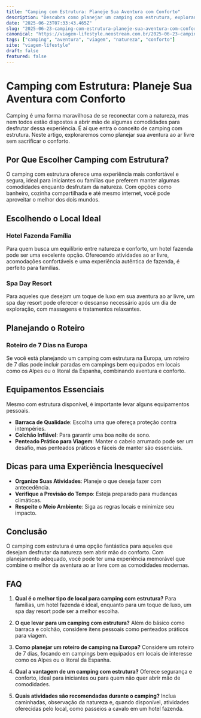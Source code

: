 ```yaml
---
title: "Camping com Estrutura: Planeje Sua Aventura com Conforto"
description: "Descubra como planejar um camping com estrutura, explorando dicas, roteiros e dados essenciais para uma experiência confortável e segura."
date: "2025-06-23T07:33:43.465Z"
slug: "2025-06-23-camping-com-estrutura-planeje-sua-aventura-com-conforto"
canonical: "https://viagem-lifestyle.neostream.com.br/2025-06-23-camping-com-estrutura-planeje-sua-aventura-com-conforto"
tags: ["camping", "aventura", "viagem", "natureza", "conforto"]
site: "viagem-lifestyle"
draft: false
featured: false
---
```


# Camping com Estrutura: Planeje Sua Aventura com Conforto

Camping é uma forma maravilhosa de se reconectar com a natureza, mas nem todos estão dispostos a abrir mão de algumas comodidades para desfrutar dessa experiência. É aí que entra o conceito de camping com estrutura. Neste artigo, exploraremos como planejar sua aventura ao ar livre sem sacrificar o conforto.

## Por Que Escolher Camping com Estrutura?

O camping com estrutura oferece uma experiência mais confortável e segura, ideal para iniciantes ou famílias que preferem manter algumas comodidades enquanto desfrutam da natureza. Com opções como banheiro, cozinha compartilhada e até mesmo internet, você pode aproveitar o melhor dos dois mundos.

## Escolhendo o Local Ideal

### Hotel Fazenda Família

Para quem busca um equilíbrio entre natureza e conforto, um hotel fazenda pode ser uma excelente opção. Oferecendo atividades ao ar livre, acomodações confortáveis e uma experiência autêntica de fazenda, é perfeito para famílias.

### Spa Day Resort

Para aqueles que desejam um toque de luxo em sua aventura ao ar livre, um spa day resort pode oferecer o descanso necessário após um dia de exploração, com massagens e tratamentos relaxantes.

## Planejando o Roteiro

### Roteiro de 7 Dias na Europa

Se você está planejando um camping com estrutura na Europa, um roteiro de 7 dias pode incluir paradas em campings bem equipados em locais como os Alpes ou o litoral da Espanha, combinando aventura e conforto.

## Equipamentos Essenciais

Mesmo com estrutura disponível, é importante levar alguns equipamentos pessoais.

- **Barraca de Qualidade**: Escolha uma que ofereça proteção contra intempéries.
- **Colchão Inflável**: Para garantir uma boa noite de sono.
- **Penteado Prático para Viagem**: Manter o cabelo arrumado pode ser um desafio, mas penteados práticos e fáceis de manter são essenciais.

## Dicas para uma Experiência Inesquecível

- **Organize Suas Atividades**: Planeje o que deseja fazer com antecedência.
- **Verifique a Previsão do Tempo**: Esteja preparado para mudanças climáticas.
- **Respeite o Meio Ambiente**: Siga as regras locais e minimize seu impacto.

## Conclusão

O camping com estrutura é uma opção fantástica para aqueles que desejam desfrutar da natureza sem abrir mão do conforto. Com planejamento adequado, você pode ter uma experiência memorável que combine o melhor da aventura ao ar livre com as comodidades modernas.

## FAQ

1. **Qual é o melhor tipo de local para camping com estrutura?**
   Para famílias, um hotel fazenda é ideal, enquanto para um toque de luxo, um spa day resort pode ser a melhor escolha.

2. **O que levar para um camping com estrutura?**
   Além do básico como barraca e colchão, considere itens pessoais como penteados práticos para viagem.

3. **Como planejar um roteiro de camping na Europa?**
   Considere um roteiro de 7 dias, focando em campings bem equipados em locais de interesse como os Alpes ou o litoral da Espanha.

4. **Qual a vantagem de um camping com estrutura?**
   Oferece segurança e conforto, ideal para iniciantes ou para quem não quer abrir mão de comodidades.

5. **Quais atividades são recomendadas durante o camping?**
   Inclua caminhadas, observação da natureza e, quando disponível, atividades oferecidas pelo local, como passeios a cavalo em um hotel fazenda.